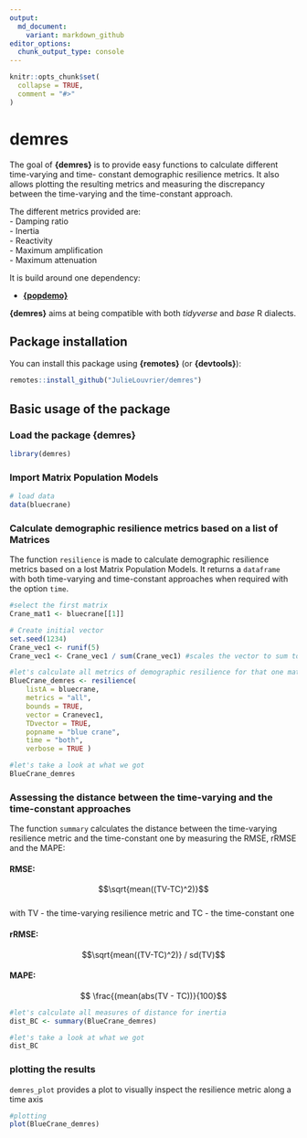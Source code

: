 ```yaml
---
output:
  md_document:
    variant: markdown_github
editor_options: 
  chunk_output_type: console
---
```


<!-- README.md is generated from README.Rmd. Please edit that file -->

```r
knitr::opts_chunk$set(
  collapse = TRUE,
  comment = "#>"
)
```

# demres

The goal of __{demres}__ is to provide easy functions to calculate different time-varying and time- constant demographic resilience metrics. It also allows plotting the resulting metrics and measuring the discrepancy between the time-varying and the time-constant approach. 

The different metrics provided are:   
- Damping ratio    
- Inertia  
- Reactivity   
- Maximum amplification   
- Maximum attenuation   

It is build around one dependency:

- [__{popdemo}__](https://github.com/r-lib/rlang)

__{demres}__ aims at being compatible with both _tidyverse_ and _base_ R dialects.

## Package installation

You can install this package using __{remotes}__ (or __{devtools}__):

```r
remotes::install_github("JulieLouvrier/demres")

```

## Basic usage of the package

### Load the package {demres}

```r
library(demres)
```

### Import Matrix Population Models 
```r
# load data
data(bluecrane)

```

### Calculate demographic resilience metrics based on a list of Matrices

The function `resilience` is made to calculate demographic resilience metrics based on a lost Matrix Population Models. It returns a `dataframe` with both time-varying and time-constant approaches when required with the option `time`.

```r
#select the first matrix 
Crane_mat1 <- bluecrane[[1]]

# Create initial vector
set.seed(1234)
Crane_vec1 <- runif(5)
Crane_vec1 <- Crane_vec1 / sum(Crane_vec1) #scales the vector to sum to 1

#let's calculate all metrics of demographic resilience for that one matrix with one initial vector
BlueCrane_demres <- resilience(
    listA = bluecrane,
    metrics = "all",
    bounds = TRUE,
    vector = Cranevec1,
    TDvector = TRUE,
    popname = "blue crane",
    time = "both",
    verbose = TRUE )

#let's take a look at what we got
BlueCrane_demres
```

### Assessing the distance between the time-varying and the time-constant approaches

The function `summary` calculates the distance between the time-varying resilience metric and the time-constant one by measuring the RMSE, rRMSE and the MAPE: 

#### RMSE: 
$$\sqrt{mean((TV-TC)^2)}$$   
with TV - the time-varying resilience metric and TC - the time-constant one

#### rRMSE: 
$$\sqrt{mean((TV-TC)^2)} / sd(TV)$$   

#### MAPE: 
$$ \frac{(mean(abs(TV - TC))}{100}$$ 

```r
#let's calculate all measures of distance for inertia
dist_BC <- summary(BlueCrane_demres)

#let's take a look at what we got
dist_BC
```

### plotting the results

`demres_plot` provides a plot to visually inspect the resilience metric along a time axis

```r
#plotting
plot(BlueCrane_demres)
```
